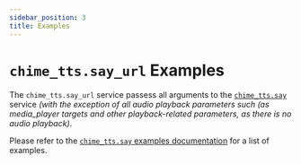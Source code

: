 ```yaml
---
sidebar_position: 3
title: Examples
---
```



# `chime_tts.say_url` Examples

The `chime_tts.say_url` service passess all arguments to the [`chime_tts.say`](../say-service) service _(with the exception of all audio playback parameters such (as media_player targets and other playback-related parameters, as there is no audio playback)_.

Please refer to the [`chime_tts.say` examples documentation](../say-service/examples) for a list of examples.